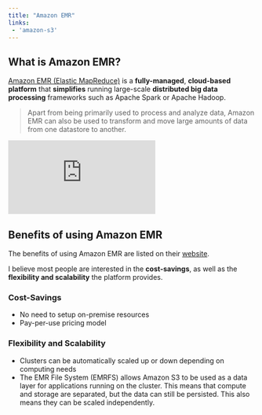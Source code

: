 ```yaml
---
title: "Amazon EMR"
links:
 - 'amazon-s3'
---
```


## What is Amazon EMR?

[Amazon EMR (Elastic MapReduce)](https://docs.aws.amazon.com/emr/latest/ManagementGuide/emr-what-is-emr.html) is a **fully-managed**, **cloud-based platform** that **simplifies** running large-scale **distributed big data processing** frameworks such as Apache Spark or Apache Hadoop.

>Apart from being primarily used to process and analyze data, Amazon EMR can also be used to transform and move large amounts of data from one datastore to another.

<div class="video-container">
    <iframe 
        src="https://www.youtube.com/embed/QuwaBOESGiU" 
        title="An introduction to Amazon EMR - Amazon Web Services" 
        frameborder="0" 
        allow="accelerometer; autoplay; clipboard-write; encrypted-media; gyroscope; picture-in-picture; web-share; fullscreen" 
        referrerpolicy="strict-origin-when-cross-origin" 
        allowfullscreen>
    </iframe>
</div>

## Benefits of using Amazon EMR

The benefits of using Amazon EMR are listed on their [website](https://docs.aws.amazon.com/emr/latest/ManagementGuide/emr-overview-benefits.html).

I believe most people are interested in the **cost-savings**, as well as the **flexibility and scalability** the platform provides.

### Cost-Savings

- No need to setup on-premise resources
- Pay-per-use pricing model

### Flexibility and Scalability

- Clusters can be automatically scaled up or down depending on computing needs
- The EMR File System (EMRFS) allows Amazon S3 to be used as a data layer for applications running on the cluster. 
This means that compute and storage are separated, but the data can still be persisted. 
This also means they can be scaled independently. 